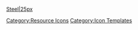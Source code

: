 [[file:Steel.png|Steel|25px]]<noinclude>[[Category:Resource Icons]] [[Category:Icon Templates]]</noinclude>